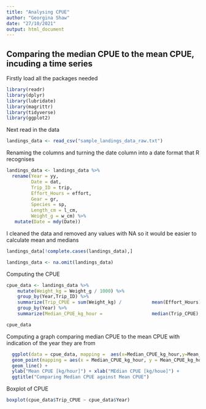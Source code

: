 ---
title: "Analysing CPUE"
author: "Georgina Shaw"
date: "27/10/2021"
output: html_document
---

## Comparing the median CPUE to the mean CPUE, incuding a time series

Firstly load all the packages needed

```{r message=FALSE}
library(readr)
library(dplyr)
library(lubridate)
library(magrittr)
library(tidyverse)
library(ggplot2)
```

Next read in the data

```{r message=FALSE}
landings_data <- read_csv("sample_landings_data_raw.txt")
```

Renaming the columns and turning the date column into a date format that
R recognises

```{r}
landings_data <- landings_data %>%
  rename(Year = yy,
         Date = dat,
         Trip_ID = trip,
         Effort_Hours = effort,
         Gear = gr,
         Species = sp,
         Length_cm = l_cm,
         Weight_g = w_cm) %>%
   mutate(Date = mdy(Date)) 
```

I cleaned the data and removed any values with NA so it would be easier
to calculate mean and medians

```{r}
landings_data[!complete.cases(landings_data),]
```

```{r}
landings_data <- na.omit(landings_data)
```

Computing the CPUE

```{r}
cpue_data <- landings_data %>% 
    mutate(Weight_kg = Weight_g / 1000) %>%
    group_by(Year,Trip_ID) %>% 
    summarize(Trip_CPUE = sum(Weight_kg) /           mean(Effort_Hours)) %>% 
    group_by(Year) %>% 
    summarize(Median_CPUE_kg_hour =                  median(Trip_CPUE), Mean_CPUE_kg_hour =           mean(Trip_CPUE), Trip_CPUE = Trip_CPUE) 
```

```{r}
cpue_data
```

Computing a graph comparing median CPUE to the mean CPUE with indication
of the year they are from

```{r}
  ggplot(data = cpue_data, mapping =  aes(x=Median_CPUE_kg_hour,y=Mean_CPUE_kg_hour)) +
  geom_point(mapping = aes(x = Median_CPUE_kg_hour, y = Mean_CPUE_kg_hour, color = Year)) +
  geom_line() + 
  ylab("Mean CPUE [kg/hour]") + xlab("MEdian CPUE [kg/houe]") +
  ggtitle("Comparing Median CPUE against Mean CPUE") 
```


Boxplot of CPUE

```{r}
boxplot(cpue_data$Trip_CPUE ~ cpue_data$Year)
```


